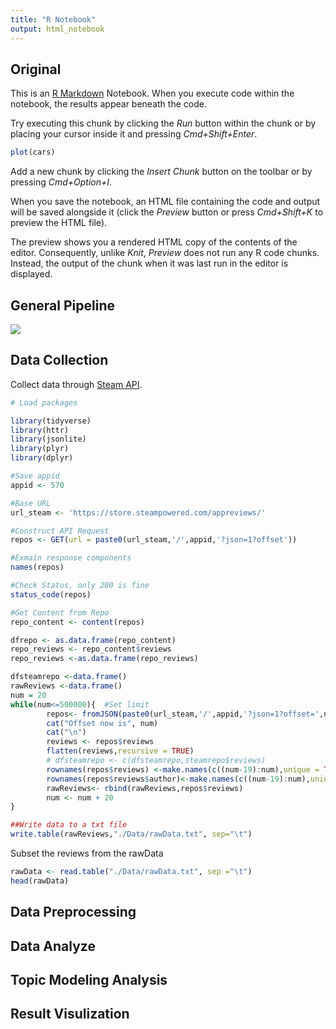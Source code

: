 ```yaml
---
title: "R Notebook"
output: html_notebook
---
```

## Original

This is an [R Markdown](http://rmarkdown.rstudio.com) Notebook. When you execute code within the notebook, the results appear beneath the code. 

Try executing this chunk by clicking the *Run* button within the chunk or by placing your cursor inside it and pressing *Cmd+Shift+Enter*. 

```r
plot(cars)
```

Add a new chunk by clicking the *Insert Chunk* button on the toolbar or by pressing *Cmd+Option+I*.

When you save the notebook, an HTML file containing the code and output will be saved alongside it (click the *Preview* button or press *Cmd+Shift+K* to preview the HTML file). 

The preview shows you a rendered HTML copy of the contents of the editor. Consequently, unlike *Knit*, *Preview* does not run any R code chunks. Instead, the output of the chunk when it was last run in the editor is displayed.

## General Pipeline

![](https://ws1.sinaimg.cn/large/006tNbRwly1fxlt9qu667j311d0u0n89.jpg)

## Data Collection
Collect data through [Steam API](https://partner.steamgames.com/doc/store/getreviews).

```r
# Load packages

library(tidyverse)
library(httr)
library(jsonlite)
library(plyr)
library(dplyr)

#Save appid
appid <- 570

#Base URL
url_steam <- 'https://store.steampowered.com/appreviews/'

#Construct API Request
repos <- GET(url = paste0(url_steam,'/',appid,'?json=1?offset'))

#Exmain response components
names(repos)

#Check Status, only 200 is fine
status_code(repos)

#Get Content from Repo
repo_content <- content(repos)

dfrepo <- as.data.frame(repo_content)
repo_reviews <- repo_content$reviews
repo_reviews <-as.data.frame(repo_reviews)

dfsteamrepo <-data.frame()
rawReviews <-data.frame()
num = 20
while(num<=500000){  #Set limit
        repos<- fromJSON(paste0(url_steam,'/',appid,'?json=1?offset=',num))
        cat("Offset now is", num)
        cat("\n")
        reviews <- repos$reviews
        flatten(reviews,recursive = TRUE)
        # dfsteamrepo <- c(dfsteamrepo,steamrepo$reviews) 
        rownames(repos$reviews) <-make.names(c((num-19):num),unique = TRUE) #Try to solve dumplicate row name issue
        rownames(repos$reviews$author)<-make.names(c((num-19):num),unique = TRUE)
        rawReviews<- rbind(rawReviews,repos$reviews)
        num <- num + 20
}

##Write data to a txt file
write.table(rawReviews,"./Data/rawData.txt", sep="\t")

```

Subset the reviews from the rawData

```r
rawData <- read.table("./Data/rawData.txt", sep ="\t")
head(rawData)
```


## Data Preprocessing

## Data Analyze

## Topic Modeling Analysis

## Result Visulization 